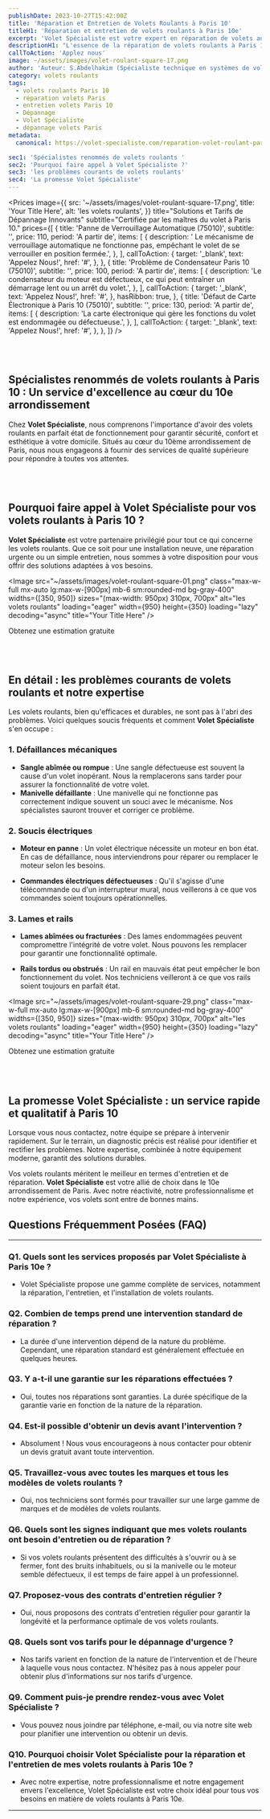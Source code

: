 ```yaml
---
publishDate: 2023-10-27T15:42:00Z
title: 'Réparation et Entretien de Volets Roulants à Paris 10'
titleH1: 'Réparation et entretien de volets roulants à Paris 10e'
excerpt: 'Volet Spécialiste est votre expert en réparation de volets au cœur du 10e arrondissement de Paris. Découvrez nos solutions pour tous pannes liés aux volets roulants.'
descriptionH1: "L'essence de la réparation de volets roulants à Paris 10. Imprégnés de l'élégance et de la vivacité du 10e arrondissement, chez Volet Spécialiste, nous marions savoir-faire ancestral et modernité pour délivrer un service de dépannage de volets roulants inégalé. Chaque intervention est un gage de perfection, conçue en harmonie avec le caractère distinctif de Paris 10. Pour des situations urgentes ou des conseils avisés, Contactez-nous au ☎ 01 85 49 07 08."
callToAction: 'Applez nous'
image: ~/assets/images/volet-roulant-square-17.png
author: 'Auteur: S.Abdelhakim (Spécialiste technique en systèmes de volets roulants)'
category: volets roulants
tags:
  - volets roulants Paris 10
  - réparation volets Paris
  - entretien volets Paris 10
  - Dépannage
  - Volet Spécialiste
  - dépannage volets Paris
metadata:
  canonical: https://volet-specialiste.com/reparation-volet-roulant-paris-10

sec1: 'Spécialistes renommés de volets roulants '
sec2: 'Pourquoi faire appel à Volet Spécialiste ?'
sec3: 'les problèmes courants de volets roulants'
sec4: 'La promesse Volet Spécialiste'
---
```



<Prices
  image={{
    src: '~/assets/images/volet-roulant-square-17.png',
    title: 'Your Title Here',
    alt: 'les volets roulants',
  }}
  title="Solutions et Tarifs de Dépannage Innovants"
  subtitle="Certifiée par les maîtres du volet à Paris 10."
  prices={[
    {
      title: 'Panne de Verrouillage Automatique (75010)',
      subtitle: '',
      price: 110,
      period: 'A partir de',
      items: [
        {
          description:
            ' Le mécanisme de verrouillage automatique ne fonctionne pas, empêchant le volet de se verrouiller en position fermée.',
        },
      ],
      callToAction: {
        target: '_blank',
        text: 'Appelez Nous!',
        href: '#',
      },
    },
    {
      title: 'Problème de Condensateur Paris 10 (75010)',
      subtitle: '',
      price: 100,
      period: 'A partir de',
      items: [
        {
          description:
            'Le condensateur du moteur est défectueux, ce qui peut entraîner un démarrage lent ou un arrêt du volet.',
        },
      ],
      callToAction: {
        target: '_blank',
        text: 'Appelez Nous!',
        href: '#',
      },
      hasRibbon: true,
    },
    {
      title: 'Défaut de Carte Électronique à Paris 10 (75010)',
      subtitle: '',
      price: 130,
      period: 'A partir de',
      items: [
        {
          description: 'La carte électronique qui gère les fonctions du volet est endommagée ou défectueuse.',
        },
      ],
      callToAction: {
        target: '_blank',
        text: 'Appelez Nous!',
        href: '#',
      },
    },
  ]}
/>

<a id="section1"></a>
<br />
<br />

## **Spécialistes renommés de volets roulants à Paris 10 : Un service d'excellence au cœur du 10e arrondissement**

Chez **Volet Spécialiste**, nous comprenons l'importance d'avoir des volets roulants en parfait état de fonctionnement pour garantir sécurité, confort et esthétique à votre domicile. Situés au cœur du 10ème arrondissement de Paris, nous nous engageons à fournir des services de qualité supérieure pour répondre à toutes vos attentes.

<a id="section2"></a>
<br />
<br />

## **Pourquoi faire appel à Volet Spécialiste pour vos volets roulants à Paris 10 ?**

**Volet Spécialiste** est votre partenaire privilégié pour tout ce qui concerne les volets roulants. Que ce soit pour une installation neuve, une réparation urgente ou un simple entretien, nous sommes à votre disposition pour vous offrir des solutions adaptées à vos besoins.

<Image
  src="~/assets/images/volet-roulant-square-01.png"
  class="max-w-full mx-auto lg:max-w-[900px] mb-6 sm:rounded-md bg-gray-400"
  widths={[350, 950]}
  sizes="(max-width: 950px) 310px, 700px"
  alt="les volets roulants"
  loading="eager"
  width={950}
  height={350}
  loading="lazy"
  decoding="async"
  title="Your Title Here"
/>

<div class="md:hidden">
  <TelMob
    callToAction={{
      text: 'Appelez Nous',
      href: 'tel:01 85 49 07 07',
    }}
  >
    <Fragment slot="title">Obtenez une estimation gratuite</Fragment>
  </TelMob>
</div>

<a id="section3"></a>
<br />
<br />

## En détail : les problèmes courants de volets roulants et notre expertise

Les volets roulants, bien qu'efficaces et durables, ne sont pas à l'abri des problèmes. Voici quelques soucis fréquents et comment **Volet Spécialiste** s'en occupe :

### 1. Défaillances mécaniques

- **Sangle abîmée ou rompue** : Une sangle défectueuse est souvent la cause d'un volet inopérant. Nous la remplacerons sans tarder pour assurer la fonctionnalité de votre volet.
- **Manivelle défaillante** : Une manivelle qui ne fonctionne pas correctement indique souvent un souci avec le mécanisme. Nos spécialistes sauront trouver et corriger ce problème.

### 2. Soucis électriques

- **Moteur en panne** : Un volet électrique nécessite un moteur en bon état. En cas de défaillance, nous interviendrons pour réparer ou remplacer le moteur selon les besoins.

- **Commandes électriques défectueuses** : Qu'il s'agisse d'une télécommande ou d'un interrupteur mural, nous veillerons à ce que vos commandes soient toujours opérationnelles.

### 3. Lames et rails

- **Lames abîmées ou fracturées** : Des lames endommagées peuvent compromettre l'intégrité de votre volet. Nous pouvons les remplacer pour garantir une fonctionnalité optimale.

- **Rails tordus ou obstrués** : Un rail en mauvais état peut empêcher le bon fonctionnement du volet. Nos techniciens veilleront à ce que vos rails soient toujours en parfait état.

<Image
  src="~/assets/images/volet-roulant-square-29.png"
  class="max-w-full mx-auto lg:max-w-[900px] mb-6 sm:rounded-md bg-gray-400"
  widths={[350, 950]}
  sizes="(max-width: 950px) 310px, 700px"
  alt="les volets roulants"
  loading="eager"
  width={950}
  height={350}
  loading="lazy"
  decoding="async"
  title="Your Title Here"
/>

<div class="md:hidden">
  <TelMob
    callToAction={{
      text: 'Appelez Nous',
      href: 'tel:01 85 49 07 07',
    }}
  >
    <Fragment slot="title">Obtenez une estimation gratuite</Fragment>
  </TelMob>
</div>

<a id="section4"></a>
<br />
<br />

## La promesse **Volet Spécialiste** : un service rapide et qualitatif à Paris 10

Lorsque vous nous contactez, notre équipe se prépare à intervenir rapidement. Sur le terrain, un diagnostic précis est réalisé pour identifier et rectifier les problèmes. Notre expertise, combinée à notre équipement moderne, garantit des solutions durables.

Vos volets roulants méritent le meilleur en termes d'entretien et de réparation. **Volet Spécialiste** est votre allié de choix dans le 10e arrondissement de Paris. Avec notre réactivité, notre professionnalisme et notre expérience, vos volets sont entre de bonnes mains.

## Questions Fréquemment Posées (FAQ)

---

### Q1. Quels sont les services proposés par Volet Spécialiste à Paris 10e ?

- Volet Spécialiste propose une gamme complète de services, notamment la réparation, l'entretien, et l'installation de volets roulants.

### Q2. Combien de temps prend une intervention standard de réparation ?

- La durée d'une intervention dépend de la nature du problème. Cependant, une réparation standard est généralement effectuée en quelques heures.

### Q3. Y a-t-il une garantie sur les réparations effectuées ?

- Oui, toutes nos réparations sont garanties. La durée spécifique de la garantie varie en fonction de la nature de la réparation.

### Q4. Est-il possible d'obtenir un devis avant l'intervention ?

- Absolument ! Nous vous encourageons à nous contacter pour obtenir un devis gratuit avant toute intervention.

### Q5. Travaillez-vous avec toutes les marques et tous les modèles de volets roulants ?

- Oui, nos techniciens sont formés pour travailler sur une large gamme de marques et de modèles de volets roulants.

### Q6. Quels sont les signes indiquant que mes volets roulants ont besoin d'entretien ou de réparation ?

- Si vos volets roulants présentent des difficultés à s'ouvrir ou à se fermer, font des bruits inhabituels, ou si la manivelle ou le moteur semble défectueux, il est temps de faire appel à un professionnel.

### Q7. Proposez-vous des contrats d'entretien régulier ?

- Oui, nous proposons des contrats d'entretien régulier pour garantir la longévité et la performance optimale de vos volets roulants.

### Q8. Quels sont vos tarifs pour le dépannage d'urgence ?

- Nos tarifs varient en fonction de la nature de l'intervention et de l'heure à laquelle vous nous contactez. N'hésitez pas à nous appeler pour obtenir plus d'informations sur nos tarifs d'urgence.

### Q9. Comment puis-je prendre rendez-vous avec Volet Spécialiste ?

- Vous pouvez nous joindre par téléphone, e-mail, ou via notre site web pour planifier une intervention ou obtenir un devis.

### Q10. Pourquoi choisir Volet Spécialiste pour la réparation et l'entretien de mes volets roulants à Paris 10e ?

- Avec notre expertise, notre professionnalisme et notre engagement envers l'excellence, Volet Spécialiste est votre choix idéal pour tous vos besoins en matière de volets roulants à Paris 10e.

---
